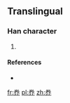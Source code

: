 ==Translingual==

===Han character===
{{Han char|rn=37|rad=大|as=05|sn=8|four=|canj=火手中中 (FQLL)}}

# {{defn|Han|sort=大05}}

====References====
* {{Han ref|kx=0251.091|hdz=10536.041|uh=594D|ud=22861}}

[[fr:奍]]
[[pl:奍]]
[[zh:奍]]
